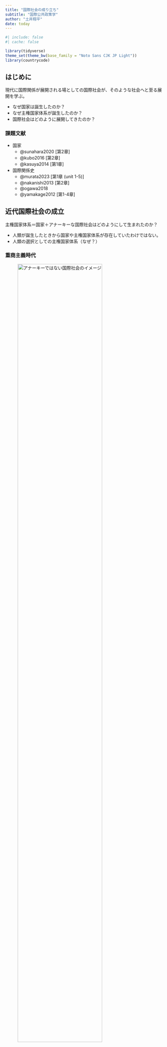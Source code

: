 ```yaml
---
title: "国際社会の成り立ち"
subtitle: "国際公共政策学"
author: "土井翔平"
date: today
---
```


```r
#| include: false
#| cache: false

library(tidyverse)
theme_set(theme_bw(base_family = "Noto Sans CJK JP Light"))
library(countrycode)
```

## はじめに {.unnumbered}

現代に国際関係が展開される場としての国際社会が、そのような社会へと至る展開を学ぶ。

- なぜ国家は誕生したのか？
- なぜ主権国家体系が誕生したのか？
- 国際社会はどのように展開してきたのか？

### 課題文献 {.unnumbered}

- 国家
  - @sunahara2020[第2章]
  - @kubo2016[第2章]
  - @kasuya2014[第1章]
- 国際関係史
  - @murata2023[第1章 (unit 1-5)]
  - @nakanishi2013[第2章]
  - @ogawa2018
  - @yamakage2012[第1-4章]

## 近代国際社会の成立

主権国家体系＝国家＋アナーキーな国際社会はどのようにして生まれたのか？

- 人類が誕生したときから国家や主権国家体系が存在していたわけではない。
- 人類の選択としての主権国家体系（なぜ？）

### 重商主義時代

![アナーキーではない国際社会のイメージ](figures/hierarchy.drawio.png){width=80%}

近世（15世紀後半〜18世紀前半）の西ヨーロッパ：キリスト教権威（ローマ教皇）と政治権力（王国）が混在

- 政治権力はキリスト教権威の影響下$\leadsto$not主権国家
- 領域主権の概念も明確ではなく、キリスト教権威と政治権力が重複することもあった。

$\leadsto$notアナーキー、but階層 (hierarchy) 的な社会

15世紀半ばからの**大航海時代**：異なる地域（大陸）同士の交流

- 国際社会の誕生、グローバル化の始まり

ヨーロッパ諸国：**重商主義** (mercantilism) $\leadsto$ヨーロッパ外へと進出・植民地の建設

- 重商主義：経済的富＝軍事力の源泉、軍事力＝経済的富の獲得手段
- ヨーロッパ外の市場へのアクセスの確保$\leadsto$自らの政治的・軍事的影響力の維持・拡大
- 貿易の制限$\leadsto$富の流出を回避

ヨーロッパ外の地域が植民地となる$\leadsto$ヨーロッパの列強諸国間での戦争も勃発

16世紀初めに宗教改革$\leadsto$カトリック教会とプロテスタントの対立

- 政治権力はプロテスタントをカトリック教会の影響力を排除するために利用
- 同時に、自身の宗派の影響力拡大$\leadsto$宗教戦争

$\leadsto$教会権威の低下＆国家権力の強化

### 国家の誕生

#### 戦争と国家

宗教革命と戦争を通じて、国王に権力（徴税権と暴力）が集中（cf. 官僚制と常備軍）

- 銃器の発展$\leadsto$大規模な歩兵集団や要塞が必要$\leadsto$財政が重要
- 財政＝軍事国家：軍事のために租税や国債を通じて資金を効率的に集め、返済できる国家が発展・生き残った[@brewer2003]。
- 「戦争が近代国家を作り、また近代国家が戦争を行う」[@tilly1992]

国家は国民を外敵から保護すると同時に、税金の見返りとして国民の権利を保障する。

- 「マフィアのような犯罪組織と国家との違いは程度問題であって、本質的な違いはない」[@tilly1985]
- 国家が生き残りのために国力を増強$\leadsto$国民の福祉や自由が保障されるかもしれない。

#### 市場と国家

国家が所有権の保障や貨幣の流通などのルールを定める代わりに資本家が納税する[@north1973]。

- 貨幣経済の発展$\leadsto$資本家の力の増大
- より広い地域で国家が建設されるとメリットが大きい（cf. 規模の経済 [economies of scale]）

#### 社会契約説

**自然状態** (state of nature)：政府の存在しない（アナーキーな）社会

- ホッブズ
  - 自然状態では生き残りのためになにをしてもいい＝自然権
  - 生き残りのために資源を奪い合う$\leadsto$**万人の万人に対する闘争**
      - そのような世界での生活は「孤独で、貧しく、不潔で、粗暴で、短い」
  - 全員が自然権を国家（＝レヴァイアサン）に渡すことで、国家に平和を委ねる。

![[レヴァイアサン](https://commons.wikimedia.org/wiki/File:Leviathan.jpg?uselang=ja)](https://upload.wikimedia.org/wikipedia/commons/2/22/Leviathan.jpg){width=50%}

- ロック
  - 自然状態でも互いを尊重し、平和的に暮らせる。
  - しばしば生じる権利侵害に対応するために政府に自然権を委ねる。
- ルソー
  - 人々が理性に従えば公共の利益を実現する一般意思に到達できる。

社会契約説：人々は自らの安全や自由のために（自然状態から逃れて）国家と契約した。

$\leadsto$実際に契約をしたというわけではないが、国家を正当化する論理として広まる。

- 国家権力によるアナーキーな社会の克服

### 主権国家体系の誕生

17世紀初頭に**30年戦争**$\leadsto$**1648年**にウェストファリア条約 (Peace of Westphalia) による講和

- 領域内の宗派は支配者が信仰する宗派とする$\leadsto$さらなる宗教戦争を回避^[なお、これによって主権国家体系が成立したというフィクションから、主権国家体系を**ウェストファリア体制**と呼ぶこともある。1648年に突然、主権国家体系が誕生したわけではない[@ogawa2018, p.16]。]

主権国家体系：内政の自由を認め、他国がそれに干渉することを禁じることで、**平和を維持するため**の制度として誕生した。

- あくまで主権国家体系はヨーロッパ列強間で成立$\leadsto$ヨーロッパとそれ以外の地域の関係は階層的な**帝国システム**

$\leadsto$アナーキーな国際社会は現代に至るまで**選択され、再生産されている**[@wendt1992; @ishida1998]。

## 国際社会の展開

主権国家体系はアナーキーであるがゆえに、暴力や対立で満ち溢れた国際社会なのか？

### パクス・ブリタニカ

ナポレオン戦争終結（1815年）から第1次世界大戦（1914年）までの国際関係：相対的な安定

1. 政治的要因
    1. 18世紀末の**フランス革命**$\leadsto$君主間で民主主義革命への警戒が共有（cf. 欧州協調、ウィーン体制、会議体制）
    1. **覇権国** (hegemon) であったイギリス：欧州大陸においてバランサー
1. 経済的要因
    1. イギリスでの**産業革命**により生産性が向上$\leadsto$重商主義政策から自由主義政策へ転換
    1. 為替を安定化させる**金本位制** (gold standard) や交通通信技術の発展$\leadsto$貿易や投資が促進

::: {.content-visible when-format="html"}
<iframe src="https://ourworldindata.org/grapher/merchandise-exports-gdp-cepii?country=~OWID_WRL" loading="lazy" style="width: 100%; height: 600px; border: 0px none;"></iframe>
:::

::: {.content-visible when-format="pdf"}
![GDPに占める貿易額の割合](figures/merchandise-exports-gdp-cepii.png){width=80%}
:::

ただし、オスマン帝国とロシアが戦ったクリミア戦争、ドイツ統一を目指した普墺戦争・普仏戦争、植民地を巡る戦争などは発生

- 新たに統一したドイツやイタリア、非ヨーロッパにいたアメリカや日本が国際社会に参入

::: {.content-visible when-format="html"}
![[帝国による植民地支配の変遷](https://commons.wikimedia.org/wiki/File:World_empires_and_colonies_around_World_War_I.png)](https://upload.wikimedia.org/wikipedia/commons/thumb/8/89/Colonisation2.gif/1280px-Colonisation2.gif)
:::

![[1914年における帝国による植民地支配](https://commons.wikimedia.org/wiki/File:World_1914_empires_colonies_territory.PNG)](https://upload.wikimedia.org/wikipedia/commons/4/45/World_1914_empires_colonies_territory.PNG){width=80%}

### 戦間期

第1次世界大戦（1919年）から第2次世界大戦（1941年）までの**戦間期** (interwar period) ：不安定

1. 帝国の崩壊と中小国の独立
1. 敗戦国でのインフレおよび極右の台頭
1. ソビエト連邦の成立と社会主義の台頭
1. 独仏間の領土問題、資源問題
1. ドイツ賠償問題
1. アメリカの孤立主義（**国際連盟**への不参加）

![[第1次世界大戦によるヨーロッパにおける国境変更](https://commons.wikimedia.org/wiki/File:Map_Europe_1923-en.svg)](https://upload.wikimedia.org/wikipedia/commons/thumb/4/41/Map_Europe_1923-en.svg/1280px-Map_Europe_1923-en.svg.png){width=80%}

世界恐慌 （1929年）$\leadsto$国際協調は衰退、経済的・軍事的競争の激化

$\leadsto$ドイツ、イタリア、日本などのファシスト国家が既存の秩序に挑戦

### 冷戦期

全く異なるイデオロギーの2つの国が超大国の存在

- アメリカ：資本主義
- ソビエト連邦：共産主義

$\leadsto$それぞれがブロックを形成、**国際連合**を中心とする普遍的な協調は困難

- **NATO**などのアメリカの同盟網と**ブレトンウッズ体制**
- **ワルシャワ条約機構**と**コメコン**

![[1980年の東西陣営](https://commons.wikimedia.org/wiki/File:Cold_War_Map_1980.png)](https://upload.wikimedia.org/wikipedia/commons/f/ff/Cold_War_Map_1980.png){width=80%}

**超大国間の戦争がなかった**という意味において、冷戦期は平和な時代

- ベルリン危機（1949年）
- キューバ危機（1962年）

ただし、どちらも自らの勢力圏の維持のための他国に介入（**代理戦争**の場合も）

- アメリカによるベトナム戦争（1955-75年）
- ソ連によるアフガン侵攻（1978-89年）

全てが平和的ではなかったが、1960年代半ばまでにほとんどの**植民地**が独立

1. WWI後（特に世界恐慌後）、植民地が経済的に自立$\leadsto$ナショナリズム
1. WWII後、宗主国は植民地経営が困難
1. アメリカは市場へのアクセスと社会主義化の恐れ$\leadsto$植民地独立を支持

$\leadsto$本来の意味での主権国家体系が成立

```r
#| fig-cap: "[国家の数の推移](https://correlatesofwar.org/data-sets/state-system-membership/)"

df_system <- read_csv("data/system2016.csv")

df_system %>% 
  count(year) %>% 
  ggplot() + 
  geom_line(aes(x = year, y = n), size = 0.25) + 
  annotate("rect", xmin = 1919, xmax = 1941, ymin = -Inf, ymax = Inf, alpha = 0.25) + 
  annotate("rect", xmin = 1991, xmax = Inf, ymin = -Inf, ymax = Inf, alpha = 0.25) + 
  labs(x = "年", y = "国家の数")
```

```r
#| fig-cap: "[各国の独立年](https://correlatesofwar.org/data-sets/state-system-membership/)"

df_world <- map_data("world") %>% 
  filter(region != "Antarctica") %>% 
  mutate(stateabb = countrycode(region, "country.name", "cowc"))

full_join(df_world, 
          df_system %>% 
            group_by(stateabb) %>% 
            filter(year == min(year))) %>% 
  ggplot() + 
  geom_polygon(aes(x = long, y = lat, group = group, fill = year), 
               color = "black", size = 0.1) + 
  scale_fill_distiller() + 
  coord_map(projection = "mollweide", xlim = c(-180, 180)) + 
  labs(x = "", y = "", fill = "年") + 
  theme_minimal() + 
  theme(legend.position = "bottom")
```

**南北問題**：経済的に発展している北半球と、そうではない南半球の間の格差問題

- **非同盟諸国運動** (Non-Aligned Movement: NAM) 
- 第1次**石油危機**（1973年）

先進国の不況$\leadsto$ 1980年代の新興国の債務危機

### ポスト冷戦期

冷戦の終結$\leadsto$政治的対立が終わり、グローバル化の進展と共に国際協調が促進されると期待

- 先進国の経済統合（e.g., **欧州連合**、**NAFTA**）が深化、新興国や旧東側諸国も自由経済を採用
- **湾岸戦争**（1990年）において国連が機能、内戦に積極的に介入

しかし、2000年以降の国際社会は当初の楽観的な見通しを否定しつつある。

- 中東におけるテロ（cf. **9.11同時多発テロ**）やイスラム国の台頭、民主化（**アラブの春**）と内戦、イランによる核開発
- 東アジアにおける**中国**の経済的・軍事的台頭と領土紛争、北朝鮮による核開発
- ウクライナにおける親欧米政権の成立とロシアによるクリミア併合、東部での軍事衝突、**ロシア・ウクライナ戦争**の勃発（2022年）
- アメリカの**単独行動主義** (unilateralism) や国際的関与の低下、**米中対立**
- **リーマンショック**（2008年）や**COVID-19**（2020年）に象徴される**反グローバル主義**やイギリスによるEU脱退などの**欧州懐疑主義** (Euroscepticism)

## 自生的な秩序

平和や安定を維持するために選択された主権国家体系

- 国家の誕生：権力・暴力を独占させることで、国内秩序を維持する。
- 主権国家体系の誕生：内政不干渉によって、国際秩序を維持する。

国際関係は安定的・協調的ではないが、対立で満ちた無秩序でもない。

- notホッブズのいう「万人の万人に対する闘争」

::: {.content-visible when-format="html"}
<iframe src="https://ourworldindata.org/grapher/gdp-per-capita-maddison-2020?tab=chart" loading="lazy" style="width: 100%; height: 600px; border: 0px none;"></iframe>
:::

::: {.content-visible when-format="pdf"}
![一人あたりGDPの長期的変化](figures/gdp-per-capita-maddison-2020.png){width=80%}
:::

::: {.content-visible when-format="html"}
<iframe src="https://ourworldindata.org/grapher/population" loading="lazy" style="width: 100%; height: 600px; border: 0px none;"></iframe>
:::

::: {.content-visible when-format="pdf"}
![人口の長期的変化](figures/population.png){width=80%}
:::

$\leadsto$アナーキーな社会において、（中央）**政府なき統治** (governance without government) を（部分的に）実現している。

- 国家の自発的な行動によって形成される**自生的**・自己拘束的 (self-enforcing) な秩序

1. なぜ、中央集権的政治体の存在しない分権的社会で、協調が可能なのか？
    - アナーキー$\neq$対立、中央政府$\neq$安定
1. なぜ、時代や地域、国際問題によって、国際関係は協調的であるか対立的であるのかが変わるのか？
    - 人間の本性やアナーキーだけで国際関係の性質を説明するのは難しいようである。

$\leadsto$本当に国際的なルール（条約や決議）は無意味？

- 無意味ならば、わざわざ決議の投票行動を重視したり、条約の締結に時間や労力をかけたり、国際裁判に欠席したりしないのでは？

$\leadsto$様々な問題領域において、国家はどのように自生的秩序を形成し、維持しているのか、その限界はなにかを学ぶ。
